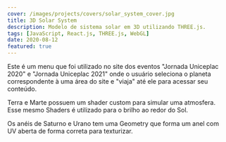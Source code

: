 ```yaml
---
cover: /images/projects/covers/solar_system_cover.jpg
title: 3D Solar System
description: Modelo de sistema solar em 3D utilizando THREE.js.
tags: [JavaScript, React.js, THREE.js, WebGL]
date: 2020-08-12
featured: true
---
```


Este é um menu que foi utilizado no site dos eventos "Jornada Uniceplac 2020" e "Jornada Uniceplac 2021" onde o usuário seleciona o planeta correspondente à uma área do site e "viaja" até ele para acessar seu conteúdo.


<SolarSystem client:only="react" />

Terra e Marte possuem um shader custom para simular uma atmosfera. Esse mesmo Shaders é utilizado para o brilho ao redor do Sol.

Os anéis de Saturno e Urano tem uma Geometry que forma um anel com UV aberta de forma correta para texturizar.
